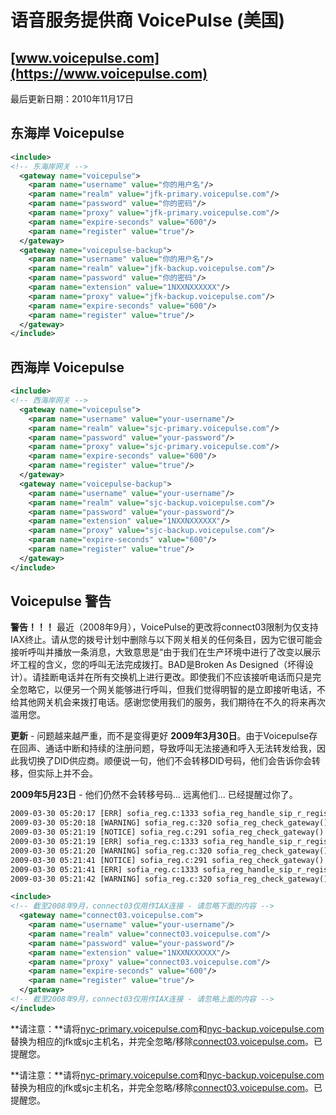 # 语音服务提供商 VoicePulse (美国)

## [www.voicepulse.com](https://www.voicepulse.com)

最后更新日期：2010年11月17日

## 东海岸 Voicepulse

```xml
<include>
<!-- 东海岸网关 -->
  <gateway name="voicepulse">
    <param name="username" value="你的用户名"/>
    <param name="realm" value="jfk-primary.voicepulse.com"/>
    <param name="password" value="你的密码"/>
    <param name="proxy" value="jfk-primary.voicepulse.com"/>
    <param name="expire-seconds" value="600"/>
    <param name="register" value="true"/>
  </gateway>
  <gateway name="voicepulse-backup">
    <param name="username" value="你的用户名"/>
    <param name="realm" value="jfk-backup.voicepulse.com"/>
    <param name="password" value="你的密码"/>
    <param name="extension" value="1NXXNXXXXXX"/>
    <param name="proxy" value="jfk-backup.voicepulse.com"/>
    <param name="expire-seconds" value="600"/>
    <param name="register" value="true"/>
  </gateway>
</include>
```

## 西海岸 Voicepulse

```xml
<include>
<!-- 西海岸网关 -->
  <gateway name="voicepulse">
    <param name="username" value="your-username"/>
    <param name="realm" value="sjc-primary.voicepulse.com"/>
    <param name="password" value="your-password"/>
    <param name="proxy" value="sjc-primary.voicepulse.com"/>
    <param name="expire-seconds" value="600"/>
    <param name="register" value="true"/>
  </gateway>
  <gateway name="voicepulse-backup">
    <param name="username" value="your-username"/>
    <param name="realm" value="sjc-backup.voicepulse.com"/>
    <param name="password" value="your-password"/>
    <param name="extension" value="1NXXNXXXXXX"/>
    <param name="proxy" value="sjc-backup.voicepulse.com"/>
    <param name="expire-seconds" value="600"/>
    <param name="register" value="true"/>
  </gateway>
</include>
```

## Voicepulse 警告

**警告！！！** 最近（2008年9月），VoicePulse的更改将connect03限制为仅支持IAX终止。请从您的拨号计划中删除与以下网关相关的任何条目，因为它很可能会接听呼叫并播放一条消息，大致意思是“由于我们在生产环境中进行了改变以展示坏工程的含义，您的呼叫无法完成拨打。BAD是Broken As Designed（坏得设计）。请挂断电话并在所有交换机上进行更改。即使我们不应该接听电话而只是完全忽略它，以便另一个网关能够进行呼叫，但我们觉得明智的是立即接听电话，不给其他网关机会来拨打电话。感谢您使用我们的服务，我们期待在不久的将来再次滥用您。

**更新** - 问题越来越严重，而不是变得更好 **2009年3月30日**。由于Voicepulse存在回声、通话中断和持续的注册问题，导致呼叫无法接通和呼入无法转发给我，因此我切换了DID供应商。顺便说一句，他们不会转移DID号码，他们会告诉你会转移，但实际上并不会。

**2009年5月23日** - 他们仍然不会转移号码... 远离他们... 已经提醒过你了。

```xml
2009-03-30 05:20:17 [ERR] sofia_reg.c:1333 sofia_reg_handle_sip_r_register() voicepulse-backupsjc 注册失败，状态为DNS错误[503]。失败次数 #1
2009-03-30 05:20:18 [WARNING] sofia_reg.c:320 sofia_reg_check_gateway() voicepulse-backupsjc 注册失败，重试间隔设置为60秒。
2009-03-30 05:21:19 [NOTICE] sofia_reg.c:291 sofia_reg_check_gateway() 正在注册voicepulse-backupsjc
2009-03-30 05:21:19 [ERR] sofia_reg.c:1333 sofia_reg_handle_sip_r_register() voicepulse-backupsjc 注册失败，状态为DNS错误[503]。失败次数 #2
2009-03-30 05:21:20 [WARNING] sofia_reg.c:320 sofia_reg_check_gateway() voicepulse-backupsjc 注册失败，重试间隔设置为90秒。
2009-03-30 05:21:41 [NOTICE] sofia_reg.c:291 sofia_reg_check_gateway() 正在注册voicepulse
2009-03-30 05:21:41 [ERR] sofia_reg.c:1333 sofia_reg_handle_sip_r_register() voicepulse 注册失败，状态为DNS错误[503]。失败次数 #1
2009-03-30 05:21:42 [WARNING] sofia_reg.c:320 sofia_reg_check_gateway() voicepulse 注册失败，重试间隔设置为60秒。
```

```xml
<include>
<!-- 截至2008年9月，connect03仅用作IAX连接 - 请忽略下面的内容 -->
  <gateway name="connect03.voicepulse.com">
    <param name="username" value="your-username"/>
    <param name="realm" value="connect03.voicepulse.com"/>
    <param name="password" value="your-password"/>
    <param name="extension" value="1NXXNXXXXXX"/>
    <param name="proxy" value="connect03.voicepulse.com"/>
    <param name="expire-seconds" value="600"/>
    <param name="register" value="true"/>
  </gateway>
<!-- 截至2008年9月，connect03仅用作IAX连接 - 请忽略上面的内容 -->
</include>
```

**请注意：**请将[nyc-primary.voicepulse.com](http://nyc-primary.voicepulse.com)和[nyc-backup.voicepulse.com](http://nyc-backup.voicepulse.com)替换为相应的jfk或sjc主机名，并完全忽略/移除[connect03.voicepulse.com](http://connect03.voicepulse.com)。已提醒您。

**请注意：**请将[nyc-primary.voicepulse.com](http://nyc-primary.voicepulse.com)和[nyc-backup.voicepulse.com](http://nyc-backup.voicepulse.com)替换为相应的jfk或sjc主机名，并完全忽略/移除[connect03.voicepulse.com](http://connect03.voicepulse.com)。已提醒您。